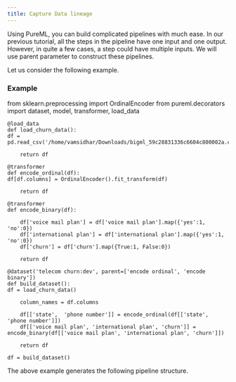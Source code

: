 ```yaml
---
title: Capture Data lineage
---
```


Using PureML, you can build complicated pipelines with much ease. In our previous tutorial, all the steps in the pipeline have one input and one output. However, in quite a few cases, a step could have multiple inputs. We will use parent parameter to construct these pipelines.

Let us consider the following example.

### Example

from sklearn.preprocessing import OrdinalEncoder
from pureml.decorators import dataset, model, transformer, load_data

```
@load_data
def load_churn_data():
df = pd.read_csv('/home/vamsidhar/Downloads/bigml_59c28831336c6604c800002a.csv')

    return df

@transformer
def encode_ordinal(df):
df[df.columns] = OrdinalEncoder().fit_transform(df)

    return df

@transformer
def encode_binary(df):

    df['voice mail plan'] = df['voice mail plan'].map({'yes':1, 'no':0})
    df['international plan'] = df['international plan'].map({'yes':1, 'no':0})
    df['churn'] = df['churn'].map({True:1, False:0})

    return df

@dataset('telecom churn:dev', parent=['encode ordinal', 'encode binary'])
def build_dataset():
df = load_churn_data()

    column_names = df.columns

    df[['state',  'phone number']] = encode_ordinal(df[['state',  'phone number']])
    df[['voice mail plan', 'international plan', 'churn']] = encode_binary(df[['voice mail plan', 'international plan', 'churn']])

    return df

df = build_dataset()
```

The above example generates the following pipeline structure.

<img src="/images/lineage_advanced.png" alt="" />
